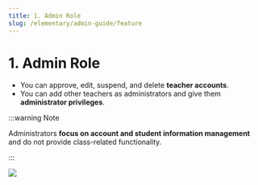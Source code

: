 ```yaml
---
title: 1. Admin Role
slug: /elementary/admin-guide/feature
---
```



# 1. Admin Role

- You can approve, edit, suspend, and delete **teacher accounts**.
- You can add other teachers as administrators and give them **administrator privileges**.

:::warning Note

Administrators **focus on account and student information management** and do not provide class-related functionality.

:::

<Image src="/img/en/elementary/admin/01-01.jpg" size="lg" />
